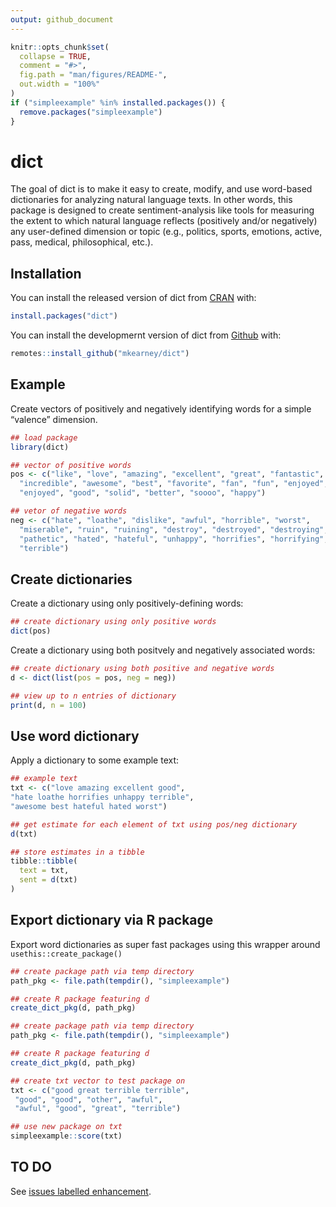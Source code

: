 ```yaml
---
output: github_document
---
```


<!-- README.md is generated from README.Rmd. Please edit that file -->

```r
knitr::opts_chunk$set(
  collapse = TRUE,
  comment = "#>",
  fig.path = "man/figures/README-",
  out.width = "100%"
)
if ("simpleexample" %in% installed.packages()) {
  remove.packages("simpleexample")
}
```

# dict

<!-- badges: start -->
<!-- badges: end -->

The goal of dict is to make it easy to create, modify, and use word-based 
dictionaries for analyzing natural language texts. In other words, this package
is designed to create sentiment-analysis like tools for measuring the extent to
which natural language reflects (positively and/or negatively) any user-defined 
dimension or topic (e.g., politics, sports, emotions, active, pass, 
medical, philosophical, etc.).

## Installation

You can install the released version of dict from [CRAN](https://CRAN.R-project.org) with:

``` r
install.packages("dict")
```

You can install the developmernt version of dict from [Github](https://github.com) with:

``` r
remotes::install_github("mkearney/dict")
```

## Example

Create vectors of positively and negatively identifying words for a simple 
"valence" dimension.

```r
## load package
library(dict)

## vector of positive words
pos <- c("like", "love", "amazing", "excellent", "great", "fantastic",
  "incredible", "awesome", "best", "favorite", "fan", "fun", "enjoyed",
  "enjoyed", "good", "solid", "better", "soooo", "happy")

## vetor of negative words
neg <- c("hate", "loathe", "dislike", "awful", "horrible", "worst",
  "miserable", "ruin", "ruining", "destroy", "destroyed", "destroying",
  "pathetic", "hated", "hateful", "unhappy", "horrifies", "horrifying",
  "terrible")
```

## Create dictionaries

Create a dictionary using only positively-defining words:

```r
## create dictionary using only positive words
dict(pos)
```

Create a dictionary using both positvely and negatively associated words:

```r
## create dictionary using both positive and negative words
d <- dict(list(pos = pos, neg = neg))

## view up to n entries of dictionary
print(d, n = 100)
```

## Use word dictionary

Apply a dictionary to some example text:

```r
## example text
txt <- c("love amazing excellent good",
"hate loathe horrifies unhappy terrible",
"awesome best hateful hated worst")

## get estimate for each element of txt using pos/neg dictionary
d(txt)

## store estimates in a tibble
tibble::tibble(
  text = txt,
  sent = d(txt)
)
```

## Export dictionary via R package

Export word dictionaries as super fast packages using this wrapper around `usethis::create_package()`

```r
## create package path via temp directory
path_pkg <- file.path(tempdir(), "simpleexample")

## create R package featuring d
create_dict_pkg(d, path_pkg)
```
``` r
## create package path via temp directory
path_pkg <- file.path(tempdir(), "simpleexample")

## create R package featuring d
create_dict_pkg(d, path_pkg)
```
```r
## create txt vector to test package on
txt <- c("good great terrible terrible",
 "good", "good", "other", "awful",
 "awful", "good", "great", "terrible")

## use new package on txt
simpleexample::score(txt)
```

## TO DO

See [issues labelled enhancement](https://github.com/mkearney/dict/labels/enhancement).
